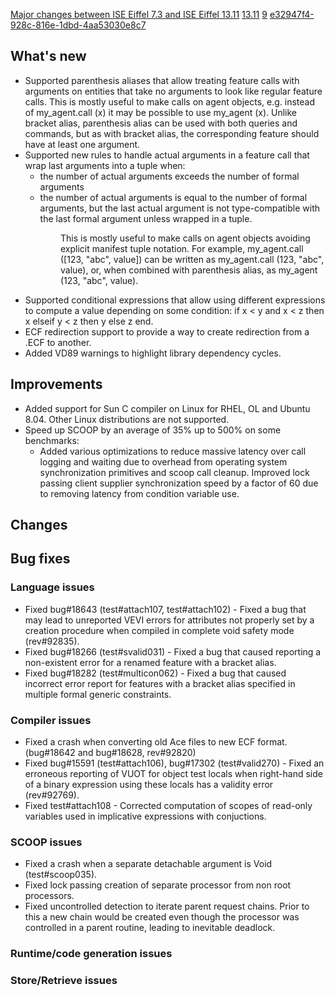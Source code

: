[[Property:title|Major changes between ISE Eiffel 7.3 and ISE Eiffel 13.11]]
[[Property:link_title|13.11]]
[[Property:weight|9]]
[[Property:uuid|e32947f4-928c-816e-1dbd-4aa53030e8c7]]
==What's new==
* Supported parenthesis aliases that allow treating feature calls with arguments on entities that take no arguments to look like regular feature calls. This is mostly useful to make calls on agent objects, e.g. instead of <e>my_agent.call (x)</e> it may be possible to use <e>my_agent (x)</e>. Unlike bracket alias, parenthesis alias can be used with both queries and commands, but as with bracket alias, the corresponding feature should have at least one argument.
* Supported new rules to handle actual arguments in a feature call that wrap last arguments into a tuple when:
** the number of actual arguments exceeds the number of formal arguments
** the number of actual arguments is equal to the number of formal arguments, but the last actual argument is not type-compatible with the last formal argument unless wrapped in a tuple.
:: This is mostly useful to make calls on agent objects avoiding explicit manifest tuple notation. For example, <e>my_agent.call ([123, "abc", value])</e> can be written as <e>my_agent.call (123, "abc", value)</e>, or, when combined with parenthesis alias, as <e>my_agent (123, "abc", value)</e>.
* Supported conditional expressions that allow using different expressions to compute a value depending on some condition: <e>if x < y and x < z then x elseif y < z then y else z end</e>.
* ECF redirection support to provide a way to create redirection from a .ECF to another.
* Added VD89 warnings to highlight library dependency cycles.

==Improvements==
* Added support for Sun C compiler on Linux for RHEL, OL and Ubuntu 8.04. Other Linux distributions are not supported.
* Speed up SCOOP by an average of 35% up to 500% on some benchmarks:
** Added various optimizations to reduce massive latency over call logging and waiting due to overhead from operating system synchronization primitives and scoop call cleanup. Improved lock passing client supplier synchronization speed by a factor of 60 due to removing latency from condition variable use.

==Changes==

==Bug fixes==

===Language issues===
* Fixed bug#18643 (test#attach107, test#attach102) - Fixed a bug that may lead to unreported VEVI errors for attributes not properly set by a creation procedure when compiled in complete void safety mode (rev#92835).
* Fixed bug#18266 (test#svalid031) - Fixed a bug that caused reporting a non-existent error for a renamed feature with a bracket alias.
* Fixed bug#18282 (test#multicon062) - Fixed a bug that caused incorrect error report for features with a bracket alias specified in multiple formal generic constraints.

===Compiler issues===
* Fixed a crash when converting old Ace files to new ECF format. (bug#18642 and bug#18628, rev#92820)
* Fixed bug#15591 (test#attach106), bug#17302 (test#valid270) - Fixed an erroneous reporting of VUOT for object test locals when right-hand side of a binary expression using these locals has a validity error (rev#92769).
* Fixed test#attach108 - Corrected computation of scopes of read-only variables used in implicative expressions with conjuctions.

===SCOOP issues===
* Fixed a crash when a separate detachable argument is Void (test#scoop035).
* Fixed lock passing creation of separate processor from non root processors.
* Fixed uncontrolled detection to iterate parent request chains. Prior to this a new chain would be created even though the processor was controlled in a parent routine, leading to inevitable deadlock.

===Runtime/code generation issues===

===Store/Retrieve issues===


